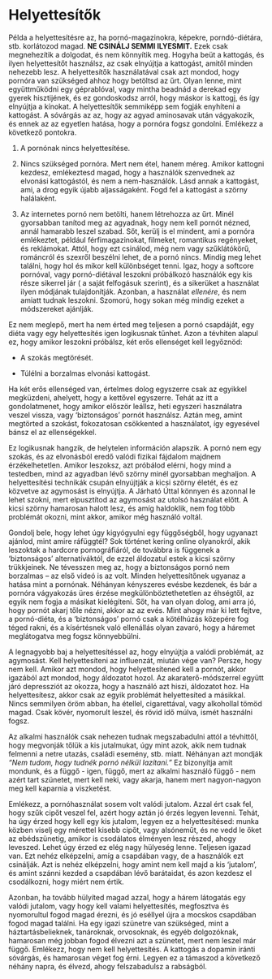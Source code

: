 # Helyettesítők

Példa a helyettesítésre az, ha pornó-magazinokra, képekre, porndó-diétára, stb. korlátozod magad. **NE CSINÁLJ SEMMI ILYESMIT.** Ezek csak megnehezítik a dolgodat, és nem könnyítik meg. Hogyha beüt a kattogás, és ilyen helyettesítőt használsz, az csak elnyújtja a kattogást, amitől minden nehezebb lesz. A helyettesítők használatával csak azt mondod, hogy pornóra van szükséged ahhoz hogy betöltsd az űrt. Olyan lenne, mint együttműködni egy géprablóval, vagy mintha beadnád a derekad egy gyerek hisztijének, és ez gondoskodsz arról, hogy máskor is kattogj, és így elnyújtja a kínokat. A helyettesítők semmiképp sem fogják enyhíteni a kattogást. A sóvárgás az az, hogy az agyad aminosavak után vágyakozik, és ennek az az egyetlen hatása, hogy a pornóra fogsz gondolni. Emlékezz a következő pontokra.

1.  A pornónak nincs helyettesítése.

2.  Nincs szükséged pornóra. Mert nem étel, hanem méreg. Amikor kattogni kezdesz, emlékeztesd magad, hogy a használók szenvednek az elvonási kattogástól, és nem a nem-használók. Lásd annak a kattogást, ami, a drog egyik újabb aljasságaként. Fogd fel a kattogást a szörny halálaként.

3.  Az internetes pornó nem betölti, hanem létrehozza az űrt. Minél gyorsabban tanítod meg az agyadnak, hogy nem kell pornót nézned, annál hamarabb leszel szabad. Sőt, kerülj is el mindent, ami a pornóra emlékeztet, például férfimagazinokat, filmeket, romantikus regényeket, és reklámokat. Attól, hogy ezt csinálod, még nem vagy szűklátókörű, románcról és szexről beszélni lehet, de a pornó nincs. Mindig meg lehet találni, hogy hol és mikor kell különbséget tenni. Igaz, hogy a softcore pornóval, vagy pornó-diétával leszokni próbálkozó használók egy kis része sikerrel jár ( a saját felfogásuk szerint), és a sikerüket a használat ilyen módjának tulajdonítják. Azonban, a használat *ellenére*, és nem amiatt tudnak leszokni. Szomorú, hogy sokan még mindig ezeket a módszereket ajánlják.

Ez nem meglepő, mert ha nem érted meg teljesen a pornó csapdáját, egy diéta vagy egy helyettesítés igen logikusnak tűnhet. Azon a tévhiten alapul ez, hogy amikor leszokni próbálsz, két erős ellenséget kell legyőznöd:

-   A szokás megtörését.

-   Túlélni a borzalmas elvonási kattogást.

Ha két erős ellenséged van, értelmes dolog egyszerre csak az egyikkel megküzdeni, ahelyett, hogy a kettővel egyszerre. Tehát az itt a gondolatmenet, hogy amikor először leállsz, heti egyszeri használatra veszel vissza, vagy ‘biztonságos’ pornót használsz. Aztán meg, amint megtörted a szokást, fokozatosan csökkented a használatot, így egyesével bánsz el az ellenségekkel.

Ez logikusnak hangzik, de helytelen információn alapszik. A pornó nem egy szokás, és az elvonásból eredő valódi fizikai fájdalom majdnem érzékelhetetlen. Amikor leszoksz, azt próbálod elérni, hogy mind a testedben, mind az agyadban lévő szörny minél gyorsabban meghaljon. A helyettesítési technikák csupán elnyújtják a kicsi szörny életét, és ez közvetve az agymosást is elnyújtja. A Járható Úttal könnyen és azonnal le lehet szokni, mert elpusztítod az agymosást az utolsó használat előtt. A kicsi szörny hamarosan halott lesz, és amíg haldoklik, nem fog több problémát okozni, mint akkor, amikor még használó voltál.

Gondolj bele, hogy lehet úgy kigyógyulni egy függőségből, hogy ugyanazt ajánlod, mint amire ráfüggtél? Sok történet kering online olyanokról, akik leszoktak a hardcore pornográfiáról, de továbbra is függenek a ‘biztonságos’ alternatíváktól, de ezzel áldozatul estek a kicsi szörny trükkjeinek. Ne tévesszen meg az, hogy a biztonságos pornó nem borzalmas -- az első videó is az volt. Minden helyettesítőnek ugyanaz a hatása mint a pornónak. Néhányan kényszeres evésbe kezdenek, és bár a pornóra vágyakozás üres érzése megkülönböztethetetlen az éhségtől, az egyik nem fogja a másikat kielégíteni. Sőt, ha van olyan dolog, ami arra jó, hogy pornót akarj tőle nézni, akkor az az evés. Mint ahogy már ki lett fejtve, a pornó-diéta, és a ‘biztonságos’ pornó csak a kötélhúzás közepére fog téged rakni, és a kísértésnek való ellenállás olyan zavaró, hogy a háremet meglátogatva meg fogsz könnyebbülni.

A legnagyobb baj a helyettesítéssel az, hogy elnyújtja a valódi problémát, az agymosást. Kell helyettesíteni az influenzát, miután vége van? Persze, hogy nem kell. Amikor azt mondod, hogy helyettesítened kell a pornót, akkor igazából azt mondod, hogy áldozatot hozol.  Az akaraterő-módszerrel együtt járó depressziót az okozza, hogy a használó azt hiszi, áldozatot hoz. Ha helyettesítesz, akkor csak az egyik problémát helyettesíted a másikkal. Nincs semmilyen öröm abban, ha étellel, cigarettával, vagy alkohollal tömöd magad. Csak kövér, nyomorult leszel, és rövid idő múlva, ismét használni fogsz. 

Az alkalmi használók csak nehezen tudnak megszabadulni attól a tévhittől, hogy megvonják tőlük a kis jutalmukat, úgy mint azok, akik nem tudnak felmenni a netre utazás, családi esemény, stb. miatt. Néhányan azt mondják *“Nem tudom, hogy tudnék pornó nélkül lazítani.”* Ez bizonyítja amit mondunk, és a függő - igen, függő, mert az alkalmi használó függő - nem azért tart szünetet, mert kell neki, vagy akarja, hanem mert nagyon-nagyon meg kell kaparnia a viszketést.

Emlékezz, a pornóhasználat sosem volt valódi jutalom.  Azzal ért csak fel, hogy szűk cipőt veszel fel, azért hogy aztán jó érzés legyen levenni. Tehát, ha úgy érzed hogy kell egy kis jutalom, legyen ez a helyettesítésed: munka közben viselj egy mérettel kisebb cipőt, vagy alsóneműt, és ne vedd le őket az  ebédszünetig, amikor is csodálatos élményen lesz részed, ahogy leveszed. Lehet úgy érzed ez elég nagy hülyeség lenne. Teljesen igazad van. Ezt nehéz elképzelni, amíg a csapdában vagy, de a használók ezt csinálják. Azt is nehéz elképzelni, hogy amint nem kell majd a kis ‘jutalom’, és amint szánni kezded a csapdában lévő barátaidat, és azon kezdesz el csodálkozni, hogy miért nem értik.

Azonban, ha tovább hülyíted magad azzal, hogy a hárem látogatás egy valódi jutalom, vagy hogy kell valami helyettesítés, megfosztva és nyomorultul fogod magad érezni, és jó eséllyel újra a mocskos csapdában fogod magad találni. Ha egy igazi szünetre van szükséged, mint a háztartásbelieknek, tanároknak, orvosoknak, és egyéb dolgozóknak, hamarosan még jobban fogod élvezni azt a szünetet, mert nem leszel már függő. Emlékezz, hogy nem kell helyettesítés. A kattogás a dopamin iránti sóvárgás, és hamarosan véget fog érni. Legyen ez a támaszod a következő néhány napra, és élvezd, ahogy felszabadulsz a rabságból.
